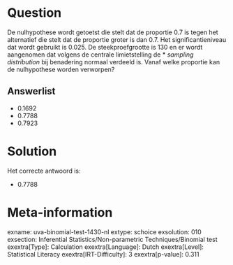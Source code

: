 Question
========

De nulhypothese wordt getoetst die stelt dat de proportie 0.7 is tegen
het alternatief die stelt dat de proportie groter is dan 0.7. Het
significantieniveau dat wordt gebruikt is 0.025. De steekproefgrootte is
130 en er wordt aangenomen dat volgens de centrale limietstelling de
* *sampling distribution* bij benadering normaal verdeeld is. Vanaf welke
proportie kan de nulhypothese worden verworpen?

Answerlist
----------

* 0.1692
* 0.7788
* 0.7923

Solution
========

Het correcte antwoord is: 

* 0.7788

Meta-information
================
exname: uva-binomial-test-1430-nl
extype: schoice
exsolution: 010
exsection: Inferential Statistics/Non-parametric Techniques/Binomial test
exextra[Type]: Calculation
exextra[Language]: Dutch
exextra[Level]: Statistical Literacy
exextra[IRT-Difficulty]: 3
exextra[p-value]: 0.311

